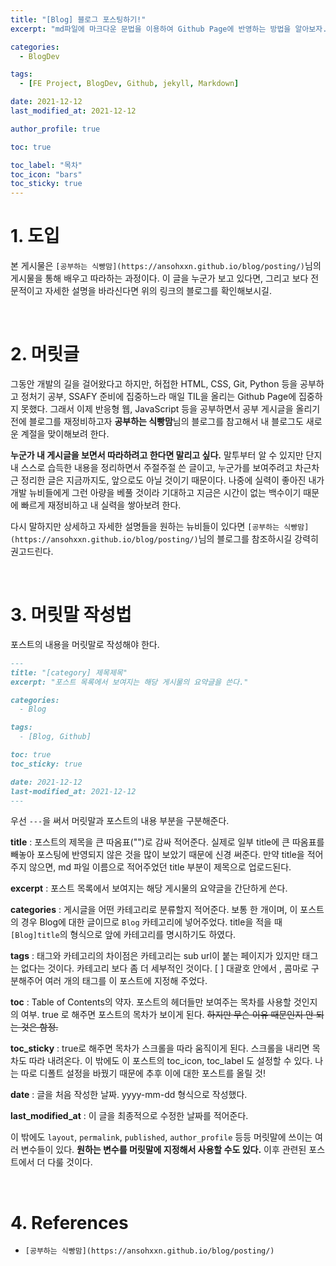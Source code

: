 ```yaml
---
title: "[Blog] 블로그 포스팅하기!"
excerpt: "md파일에 마크다운 문법을 이용하여 Github Page에 반영하는 방법을 알아보자."

categories:
  - BlogDev

tags:
  - [FE Project, BlogDev, Github, jekyll, Markdown]

date: 2021-12-12
last_modified_at: 2021-12-12

author_profile: true

toc: true

toc_label: "목차"
toc_icon: "bars"
toc_sticky: true
---
```



# 1. 도입

본 게시물은 `[공부하는 식빵맘](https://ansohxxn.github.io/blog/posting/)`님의 게시물을 통해 배우고 따라하는 과정이다. 이 글을 누군가 보고 있다면, 그리고 보다 전문적이고 자세한 설명을 바라신다면 위의 링크의 블로그를 확인해보시길.

<br />

# 2. 머릿글

그동안 개발의 길을 걸어왔다고 하지만, 허접한 HTML, CSS, Git, Python 등을 공부하고 정처기 공부, SSAFY 준비에 집중하느라 매일 TIL을 올리는 Github Page에 집중하지 못했다. 그래서 이제 반응형 웹, JavaScript 등을 공부하면서 공부 게시글을 올리기 전에 블로그를 재정비하고자 **공부하는 식빵맘**님의 블로그를 참고해서 내 블로그도 새로운 계절을 맞이해보려 한다.

**누군가 내 게시글을 보면서 따라하려고 한다면 말리고 싶다.** 말투부터 알 수 있지만 단지 내 스스로 습득한 내용을 정리하면서 주절주절 쓴 글이고, 누군가를 보여주려고 차근차근 정리한 글은 지금까지도, 앞으로도 아닐 것이기 때문이다. 나중에 실력이 좋아진 내가 개발 뉴비들에게 그런 아량을 베풀 것이라 기대하고 지금은 시간이 없는 백수이기 때문에 빠르게 재정비하고 내 실력을 쌓아보려 한다.

다시 말하지만 상세하고 자세한 설명들을 원하는 뉴비들이 있다면 `[공부하는 식빵맘](https://ansohxxn.github.io/blog/posting/)`님의 블로그를 참조하시길 강력히 권고드린다.

<br />

# 3. 머릿말 작성법

포스트의 내용을 머릿말로 작성해야 한다.

```markdown
---
title: "[category] 제목제목"
excerpt: "포스트 목록에서 보여지는 해당 게시물의 요약글을 쓴다."

categories:
  - Blog

tags:
  - [Blog, Github]

toc: true
toc_sticky: true

date: 2021-12-12
last-modified_at: 2021-12-12
---
```

우선 `---`을 써서 머릿말과 포스트의 내용 부분을 구분해준다.

**title** : 포스트의 제목을 큰 따옴표("")로 감싸 적어준다. 실제로 일부 title에 큰 따옴표를 빼놓아 포스팅에 반영되지 않은 것을 많이 보았기 때문에 신경 써준다. 만약 title을 적어주지 않으면, md 파일 이름으로 적어주었던 title 부분이 제목으로 업로드된다.

**excerpt** : 포스트 목록에서 보여지는 해당 게시물의 요약글을 간단하게 쓴다.

**categories** : 게시글을 어떤 카테고리로 분류할지 적어준다. 보통 한 개이며, 이 포스트의 경우 Blog에 대한 글이므로 `Blog` 카테고리에 넣어주었다. title을 적을 때 `[Blog]title`의 형식으로 앞에 카테고리를 명시하기도 하였다.

**tags** : 태그와 카테고리의 차이점은 카테고리는 sub url이 붙는 페이지가 있지만 태그는 없다는 것이다. 카테고리 보다 좀 더 세부적인 것이다. [ ] 대괄호 안에서 , 콤마로 구분해주어 여러 개의 태그를 이 포스트에 지정해 주었다.

**toc** : Table of Contents의 약자. 포스트의 헤더들만 보여주는 목차를 사용할 것인지의 여부. true 로 해주면 포스트의 목차가 보이게 된다. ~~하지만 무슨 이유 때문인지 안 되는 것은 함정.~~

**toc_sticky** : true로 해주면 목차가 스크롤을 따라 움직이게 된다. 스크롤을 내리면 목차도 따라 내려온다. 이 밖에도 이 포스트의 toc_icon, toc_label 도 설정할 수 있다. 나는 따로 디폴트 설정을 바꿨기 때문에 추후 이에 대한 포스트를 올릴 것!

**date** : 글을 처음 작성한 날짜. yyyy-mm-dd 형식으로 작성했다.

**last_modified_at** : 이 글을 최종적으로 수정한 날짜를 적어준다.

이 밖에도 `layout`, `permalink`, `published`, `author_profile` 등등 머릿말에 쓰이는 여러 변수들이 있다. **원하는 변수를 머릿말에 지정해서 사용할 수도 있다.** 이후 관련된 포스트에서 더 다룰 것이다.

<br />

# 4. References

- `[공부하는 식빵맘](https://ansohxxn.github.io/blog/posting/)`
